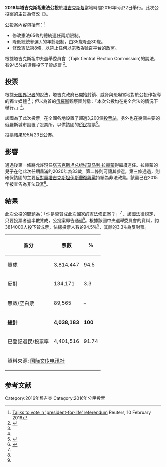 {{Politics of Tajikistan}}

'''2016年塔吉克斯坦憲法公投'''於[[塔吉克斯坦|塔吉克斯坦]]當地時間2016年5月22日舉行。此次公投案的主旨為修改《{{le|塔吉克斯坦憲法|Constitution of Tajikistan}}》。

公投案內容包括有：<ref>[http://af.reuters.com/article/worldNews/idAFKCN0VJ0IU?sp=true Tajiks to vote in 'president-for-life' referendum] {{Wayback|url=http://af.reuters.com/article/worldNews/idAFKCN0VJ0IU?sp=true |date=20160616193033 }} Reuters, 10 February 2016</ref>
*修改憲法65條的總統連任兩期限制。 
*降低總統參選人的年齡限制，由35歲降至30歲。
*修改憲法第8條，以禁止任何以[[宗教|宗教]]為號召平台的[[政黨|政黨]]。

根據塔吉克斯坦中央選舉委員會（Tajik Central Election Commission)的說法，有94.5%的選民投下了贊成票 <ref name="tass">{{cite web| url =http://tass.ru/en/world/877467| title =Life-term presidency for Emomali Rakhmon approved at Tajikistan referendum| publisher =[[Russian_News_Agency_TASS|TASS]]| date =23 May 2016| accessdate =23 May 2016| archive-date =2016-08-11| archive-url =https://web.archive.org/web/20160811221549/http://tass.ru/en/world/877467| dead-url =no}}</ref>。

==投票==
根據[[无国界记者|无国界记者]]的說法，塔吉克政府已開始封鎖、威脅與恐嚇當地對於公投作報導的獨立媒體 <ref name="dw"/>；但以{{le|塞爾蓋·斯羅特金 (政治人物)|Sergey Sirotkin (politician)|塞爾蓋·斯羅特金}}為首的[[俄羅斯|俄羅斯]]觀察團則稱：「本次公投均在完全合法的情況下舉行。」<ref name="tass"/>。

該國為了此次投票，在全國各地設置了超過3,200個[[投票站|投票站]]，另外也在幾個主要的俄羅斯城市設置了投票所，以供該國的[[侨民|侨民]]投票<ref name="dw">{{cite web| url =http://www.dw.com/en/tajikistan-votes-in-referendum-on-unlimited-term-for-president/a-19275865| title =Tajikistan votes in referendum on unlimited term for president| publisher =[[Deutsche_Welle|Deutsche Welle]]| date =22 May 2016| accessdate =23 May 2016| archive-date =2016-05-23| archive-url =https://web.archive.org/web/20160523140300/http://www.dw.com/en/tajikistan-votes-in-referendum-on-unlimited-term-for-president/a-19275865| dead-url =no}}</ref>。 

投票結果於5月23日公佈。

== 影響 ==
通過後第一條將允許現任[[塔吉克斯坦总统|塔吉克斯坦总统]][[埃莫马利·拉赫蒙|埃莫马利·拉赫蒙]]得繼續連任。拉赫蒙的兒子在他此次任期屆滿的2020年為33歲，第二條則可讓其參選。第三條通過，則確保該國的主要[[反對黨|反對黨]][[塔吉克斯坦伊斯蘭復興黨|塔吉克斯坦伊斯蘭復興黨]]持續為非法政黨。該黨已在2015年被宣告為非法政黨<ref name="rferl.org 20150929">{{cite news|title=Shuttered Tajik Islamic Party Branded As Terrorist Group|url=http://www.rferl.org/content/tajikistan-islamic-party-terrorist-organization/27277385.html|accessdate=2016-05-24|agency=rferl.org|date=2015-09-29|language=en|quote=A high court in Tajikistan has ruled that an Islamic political party banned and shut down earlier this month should be included on a blacklist of extremist and terrorist organizations.  The September 29 verdict clears the way for authorities to crack down further on the Islamic Renaissance Party of Tajikistan's (IRPT) leadership and rank-and-file, seemingly cementing the fate of a party that was until recently a major player on the country's political scene.|archive-date=2016-05-15|archive-url=https://web.archive.org/web/20160515005148/http://www.rferl.org/content/tajikistan-islamic-party-terrorist-organization/27277385.html|dead-url=no}}</ref>。

==結果== 
此次公投的問題為：「你是否贊成此次國家的憲法修正案？」<ref name="tass"/> 。該國法律規定，只要投票者過半數贊成，公投案即告通過<ref name="tass"/>。根據該國中央選舉委員會的資料，約3814000人投下贊成票，佔總投票人數的94.5%<ref name="tass"/>，其餘的3.3%為反對票。

{| class=wikitable style=text-align:right
!區分
!票數
!%
|-
|align=left|贊成||3,814,447||94.5
|-
|align=left|反對||134,171||3.3
|-
|align=left|無效/空白票||89,565||–
|-
|align=left|'''總計'''||'''4,038,183'''||'''100'''
|-
|align=left|已登記選民/投票率||4,401,516||91.74
|-
|colspan=3 align=left|資料來源: [http://www.interfax.ru/world/509542 国际文传电讯社]{{Wayback|url=http://www.interfax.ru/world/509542 |date=20160524131807 }}
|}

==参考文献==
{{Translation/Ref|en|Tajikistani constitutional referendum, 2016|721713804}}
{{reflist}}

{{Tajikistani elections}}

[[Category:2016年塔吉克|Category:2016年塔吉克]]
[[Category:2016年公民投票|Category:2016年公民投票]]